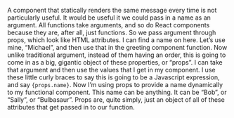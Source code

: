 
<article>
<Lesson {...lessons[5]} />

A component that statically renders the same message every time is not particularly useful. It would be useful it we could pass in a name as an argument. All functions take arguments, and so do React components because they are, after all, just functions. So we pass argument through props, which look like HTML attributes. I can find a name on here. Let’s use mine, “Michael”, and then use that in the greeting component function. Now unlike traditional argument, instead of them having an order, this is going to come in as a big, gigantic object of these properties, or “props”. I can take that argument and then use the values that I get in my component. I use these little curly braces to say this is going to be a Javascript expression, and say `{props.name}`. Now I’m using props to provide a name dynamically to my functional component. This name can be anything. It can be “Bob”, or “Sally”, or “Bulbasaur”. Props are, quite simply, just an object of all of these attributes that get passed in to our function.

<Index />
</article>
